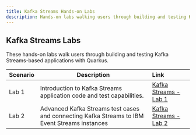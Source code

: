 ```yaml
---
title: Kafka Streams Hands-on Labs
description: Hands-on labs walking users through building and testing Kafka Streams-based applications with Quarkus.
---
```


## Kafka Streams Labs

These hands-on labs walk users through building and testing Kafka Streams-based applications with Quarkus.

| Scenario                           | Description         | Link        |
| --------------------------------| ------------------  |:----------- |
| Lab 1 | Introduction to Kafka Streams application code and test capabilities. | [Kafka Streams - Lab 1](/scenarios/kafka-streams/lab-1/) |
| Lab 2 | Advanced Kafka Streams test cases and connecting Kafka Streams to IBM Event Streams instances | [Kafka Streams - Lab 2](/scenarios/kafka-streams/lab-2/) |

